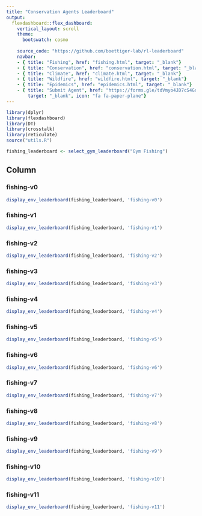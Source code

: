 ```yaml
---
title: "Conservation Agents Leaderboard"
output:
  flexdashboard::flex_dashboard:
    vertical_layout: scroll
    theme: 
      bootswatch: cosmo
      
    source_code: "https://github.com/boettiger-lab/rl-leaderboard"
    navbar:
    - { title: "Fishing", href: "fishing.html", target: "_blank"}
    - { title: "Conservation", href: "conservation.html", target: "_blank"}
    - { title: "Climate", href: "climate.html", target: "_blank"}
    - { title: "Wildfire", href: "wildfire.html", target: "_blank"}
    - { title: "Epidemics", href: "epidemics.html", target: "_blank"}
    - { title: "Submit Agent", href: "https://forms.gle/tdVmyo4JD7cS4Goo7", 
        target: "_blank", icon: "fa fa-paper-plane"}
---
```

```r
library(dplyr)
library(flexdashboard)
library(DT)
library(crosstalk)
library(reticulate)
source("utils.R")

fishing_leaderboard <- select_gym_leaderboard("Gym Fishing")
```

Column {.tabset}
-------------------------------------
   
### fishing-v0 

```r
display_env_leaderboard(fishing_leaderboard, 'fishing-v0')
``` 

### fishing-v1 

```r
display_env_leaderboard(fishing_leaderboard, 'fishing-v1')
``` 


### fishing-v2 

```r
display_env_leaderboard(fishing_leaderboard, 'fishing-v2')
``` 


### fishing-v3 

```r
display_env_leaderboard(fishing_leaderboard, 'fishing-v3')
``` 


### fishing-v4 

```r
display_env_leaderboard(fishing_leaderboard, 'fishing-v4')
``` 


### fishing-v5 

```r
display_env_leaderboard(fishing_leaderboard, 'fishing-v5')
``` 


### fishing-v6 

```r
display_env_leaderboard(fishing_leaderboard, 'fishing-v6')
``` 


### fishing-v7 

```r
display_env_leaderboard(fishing_leaderboard, 'fishing-v7')
``` 


### fishing-v8 

```r
display_env_leaderboard(fishing_leaderboard, 'fishing-v8')
``` 


### fishing-v9 

```r
display_env_leaderboard(fishing_leaderboard, 'fishing-v9')
``` 


### fishing-v10 

```r
display_env_leaderboard(fishing_leaderboard, 'fishing-v10')
``` 


### fishing-v11 

```r
display_env_leaderboard(fishing_leaderboard, 'fishing-v11')
``` 